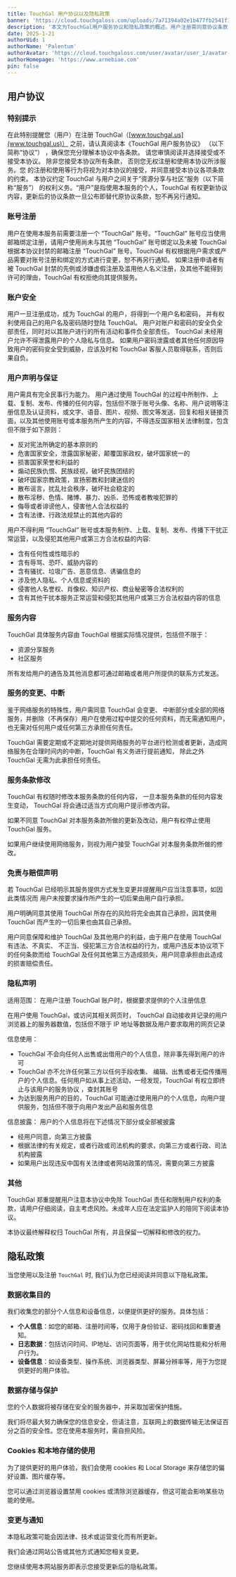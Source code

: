 ```yaml
---
title: TouchGal 用户协议以及隐私政策
banner: 'https://cloud.touchgaloss.com/uploads/7a71394a02e1b477fb2541f17b829ed3.avif'
description: '本文为TouchGal用户服务协议和隐私政策的概述。用户注册需同意协议条款，账号安全由用户负责。用户需遵守法律法规，不得发布违法或侵权内容。TouchGal提供资源分享和社区服务，可能变更或中断服务。隐私政策说明收集个人信息、日志数据和设备信息的目的，数据将加密存储并采取保护措施。使用cookies和本地存储优化用户体验。协议和隐私政策可能更新，继续使用即视为接受变更。'
date: 2025-1-21
authorUid: 1
authorName: 'Palentum'
authorAvatar: 'https://cloud.touchgaloss.com/user/avatar/user_1/avatar-mini.avif'
authorHomepage: 'https://www.arnebiae.com'
pin: false
---
```


## 用户协议

### 特别提示

在此特别提醒您（用户）在注册 TouchGal（[www.touchgal.us](www.touchgal.us)） 之前，请认真阅读本《TouchGal 用户服务协议》 （以下简称“协议”） ，确保您充分理解本协议中各条款。 请您审慎阅读并选择接受或不接受本协议。 除非您接受本协议所有条款， 否则您无权注册和使用本协议所涉服务。您 的注册和使用等行为将视为对本协议的接受，并同意接受本协议各项条款的约束。 本协议约定 TouchGal 与用户之间关于”资源分享与社区“服务（以下简称“服务”） 的权利义务。“用户”是指使用本服务的个人，TouchGal 有权更新协议内容，更新后的协议条款一旦公布即替代原协议条款，恕不再另行通知。

### 账号注册

用户在使用本服务前需要注册一个 “TouchGal” 账号。“TouchGal” 账号应当使用邮箱绑定注册，请用户使用尚未与其他 “TouchGal” 账号绑定以及未被 TouchGal 根据本协议封禁的邮箱注册 “TouchGal” 账号。TouchGal 有权根据用户需求或产品需要对账号注册和绑定的方式进行变更，恕不再另行通知。 如果注册申请者有被 TouchGal 封禁的先例或涉嫌虚假注册及滥用他人名义注册，及其他不能得到许可的理由，TouchGal 有权拒绝向其提供服务。

### 账户安全

用户一旦注册成功，成为 TouchGal 的用户，将得到一个用户名和密码， 并有权利使用自己的用户名及密码随时登陆 TouchGal。 用户对账户和密码的安全负全部责任，同时对以其账户进行的所有活动和事件负全部责任。 TouchGal 未经用户允许不得泄露用户的个人隐私与信息。 如果用户密码泄露或者其他任何原因导致用户的密码安全受到威胁，应该及时和 TouchGal 客服人员取得联系，否则后果自负。

### 用户声明与保证

用户需具有完全民事行为能力。 用户通过使用 TouchGal 的过程中所制作、上载、复制、发布、传播的任何内容，包括但不限于账号头像、名称、用户说明等注册信息及认证资料，或文字、语音、图片、视频、图文等发送、回复和相关链接页面，以及其他使用账号或本服务所产生的内容，不得违反国家相关法律制度，包含但不限于如下原则：

- 反对宪法所确定的基本原则的
- 危害国家安全，泄露国家秘密，颠覆国家政权，破坏国家统一的
- 损害国家荣誉和利益的
- 煽动民族仇恨、民族歧视，破坏民族团结的
- 破坏国家宗教政策，宣扬邪教和封建迷信的
- 散布谣言，扰乱社会秩序，破坏社会稳定的
- 散布淫秽、色情、赌博、暴力、凶杀、恐怖或者教唆犯罪的
- 侮辱或者诽谤他人，侵害他人合法权益的
- 含有法律、行政法规禁止的其他内容的

用户不得利用 “TouchGal” 账号或本服务制作、上载、复制、发布、传播下干扰正常运营，以及侵犯其他用户或第三方合法权益的内容:

- 含有任何性或性暗示的
- 含有辱骂、恐吓、威胁内容的
- 含有骚扰、垃圾广告、恶意信息、诱骗信息的
- 涉及他人隐私、个人信息或资料的
- 侵害他人名誉权、肖像权、知识产权、商业秘密等合法权利的
- 含有其他干扰本服务正常运营和侵犯其他用户或第三方合法权益内容的信息

### 服务内容

TouchGal 具体服务内容由 TouchGal 根据实际情况提供，包括但不限于：

- 资源分享服务
- 社区服务

所有发给用户的通告及其他消息都可通过邮箱或者用户所提供的联系方式发送。

### 服务的变更、中断

鉴于网络服务的特殊性，用户需同意 TouchGal 会变更、 中断部分或全部的网络服务，并删除（不再保存）用户在使用过程中提交的任何资料，而无需通知用户，也无需对任何用户或任何第三方承担任何责任。

TouchGal 需要定期或不定期地对提供网络服务的平台进行检测或者更新，造成网络服务在合理时间内的中断，TouchGal 有义务进行提前通知， 除此之外 TouchGal 无需为此承担任何责任。

### 服务条款修改

TouchGal 有权随时修改本服务条款的任何内容， 一旦本服务条款的任何内容发生变动， TouchGal 将会通过适当方式向用户提示修改内容。

如果不同意 TouchGal 对本服务条款所做的更新及改动，用户有权停止使用 TouchGal 服务。

如果用户继续使用网络服务，则视为用户接受 TouchGal 对本服务条款所做的修改。

### 免责与赔偿声明

若 TouchGal 已经明示其服务提供方式发生变更并提醒用户应当注意事项，如因此类情况而 用户未按要求操作所产生的一切后果由用户自行承担。

用户明确同意其使用 TouchGal 所存在的风险将完全由其自己承担，因其使用 TouchGal 而产生的一切后果也由其自己承担。

用户同意保障和维护 TouchGal 及其他用户的利益，由于用户在使用 TouchGal 有违法、不真实、 不正当、侵犯第三方合法权益的行为，或用户违反本协议项下的任何条款而给 TouchGal 及任何其他第三方造成损失，用户同意承担由此造成的损害赔偿责任。

### 隐私声明

适用范围： 在用户注册 TouchGal 账户时，根据要求提供的个人注册信息

在用户使用 TouchGal，或访问其相关网页时， TouchGal 自动接收并记录的用户浏览器上的服务器数值，包括但不限于 IP 地址等数据及用户要求取用的网页记录

信息使用：

- TouchGal 不会向任何人出售或出借用户的个人信息，除非事先得到用户的许可
- TouchGal 亦不允许任何第三方以任何手段收集、 编辑、出售或者无偿传播用户的个人信息。任何用户如从事上述活动，一经发现，TouchGal 有权立即终止与该用户的服务协议 ，查封其账号
- 为达到服务用户的目的，TouchGal 可能通过使用用户的个人信息，向用户提供服务，包括但不限于向用户发出产品和服务信息

信息披露： 用户的个人信息将在下述情况下部分或全部被披露

- 经用户同意，向第三方披露
- 根据法律的有关规定，或者行政或司法机构的要求，向第三方或者行政、司法机构披露
- 如果用户出现违反中国有关法律或者网站政策的情况，需要向第三方披露

### 其他

TouchGal 郑重提醒用户注意本协议中免除 TouchGal 责任和限制用户权利的条款，请用户仔细阅读，自主考虑风险。未成年人应在法定监护人的陪同下阅读本协议。

本协议最终解释权归 TouchGal 所有，并且保留一切解释和修改的权力。

## 隐私政策

当您使用以及注册 `TouchGal` 时, 我们认为您已经阅读并同意以下隐私政策。

### 数据收集目的

我们收集您的部分个人信息和设备信息，以便提供更好的服务。具体包括：

- **个人信息**：如您的邮箱、注册时间等，仅用于身份验证、密码找回和重要通知。
- **日志数据**：包括访问时间、IP地址、访问页面等，用于优化网站性能和分析用户行为。
- **设备信息**：如设备类型、操作系统、浏览器类型、屏幕分辨率等，用于为您提供更好的用户体验。

### 数据存储与保护

您的个人数据将被存储在安全的服务器中，并采取加密保护措施。

我们将尽最大努力确保您的信息安全，但请注意，互联网上的数据传输无法保证百分之百的安全性。您在使用本服务时，需自担风险。

### Cookies 和本地存储的使用

为了提供更好的用户体验，我们会使用 cookies 和 Local Storage 来存储您的偏好设置、图片缓存等。

您可以通过浏览器设置禁用 cookies 或清除浏览器缓存，但这可能会影响某些功能的使用。

### 变更与通知

本隐私政策可能会因法律、技术或运营变化而有所更新。

我们会通过网站公告或其他方式通知您相关变更。

您继续使用本网站服务即表示您接受更新后的隐私政策。
